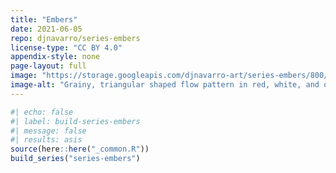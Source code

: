```yaml
---
title: "Embers"
date: 2021-06-05
repo: djnavarro/series-embers
license-type: "CC BY 4.0"
appendix-style: none
page-layout: full
image: "https://storage.googleapis.com/djnavarro-art/series-embers/800/burst_05_130.jpg"
image-alt: "Grainy, triangular shaped flow pattern in red, white, and orange, against a dark blue background"
---
```

   
::: {.grid}
  
```r
#| echo: false
#| label: build-series-embers
#| message: false
#| results: asis
source(here::here("_common.R"))
build_series("series-embers")
```
   
:::
   
